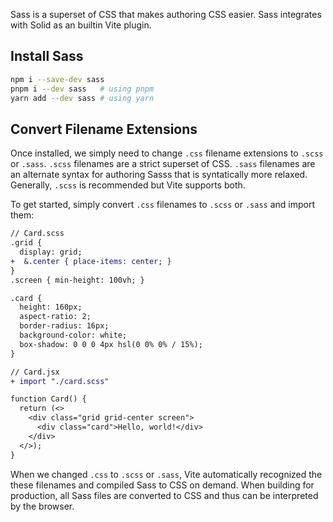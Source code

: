 <Title>Sass</Title>

Sass is a superset of CSS that makes authoring CSS easier. Sass integrates with Solid as an builtin Vite plugin.

## Install Sass



```sh
npm i --save-dev sass
pnpm i --dev sass   # using pnpm
yarn add --dev sass # using yarn
```

## Convert Filename Extensions

Once installed, we simply need to change `.css` filename extensions to `.scss` or `.sass`. `.scss` filenames are a strict superset of CSS. `.sass` filenames are an alternate syntax for authoring Sasss that is syntatically more relaxed. Generally, `.scss` is recommended but Vite supports both.

To get started, simply convert `.css` filenames to `.scss` or `.sass` and import them:

```diff
// Card.scss
.grid {
  display: grid;
+  &.center { place-items: center; }
}
.screen { min-height: 100vh; }

.card {
  height: 160px;
  aspect-ratio: 2;
  border-radius: 16px;
  background-color: white;
  box-shadow: 0 0 0 4px hsl(0 0% 0% / 15%);
}
```

```diff
// Card.jsx
+ import "./card.scss"

function Card() {
  return (<>
    <div class="grid grid-center screen">
      <div class="card">Hello, world!</div>
    </div>
  </>);
}
```

When we changed `.css` to `.scss` or `.sass`, Vite automatically recognized the these filenames and compiled Sass to CSS on demand. When building for production, all Sass files are converted to CSS and thus can be interpreted by the browser.

